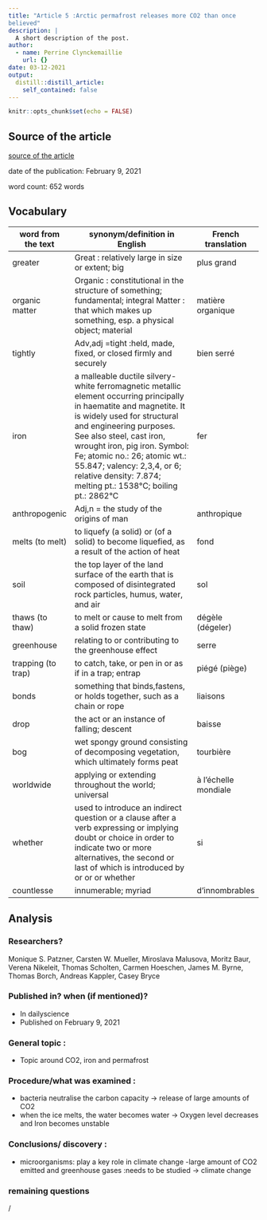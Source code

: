 ```yaml
---
title: "Article 5 :Arctic permafrost releases more CO2 than once
believed"
description: |
  A short description of the post.
author:
  - name: Perrine Clynckemaillie
    url: {}
date: 03-12-2021
output:
  distill::distill_article:
    self_contained: false
---
```


```r
knitr::opts_chunk$set(echo = FALSE)
```

## Source of the article
[source of the article](	https://www.sciencedaily.com/releases/2021/02/210209113807.htm)

date of the publication: February 9, 2021
  
word count: 652 words

## Vocabulary

| word from the text | synonym/definition in English                                                                                                                                                                                                                                                                                                                                                | French translation   |
|--------------------|------------------------------------------------------------------------------------------------------------------------------------------------------------------------------------------------------------------------------------------------------------------------------------------------------------------------------------------------------------------------------|----------------------|
| greater            | Great : relatively large in size or extent; big                                                                                                                                                                                                                                                                                                                              | plus grand           |
| organic matter     | Organic : constitutional in the structure of something; fundamental; integral Matter : that which makes up something, esp. a physical object; material                                                                                                                                                                                                                       | matière organique    |
| tightly            | Adv,adj =tight :held, made, fixed, or closed firmly and securely                                                                                                                                                                                                                                                                                                             | bien serré           |
| iron               | a malleable ductile silvery-white ferromagnetic metallic element occurring  principally in haematite and magnetite. It is widely used for structural and  engineering purposes. See also steel, cast iron, wrought iron, pig iron.  Symbol: Fe; atomic no.: 26; atomic wt.: 55.847; valency: 2,3,4, or 6;  relative density: 7.874; melting pt.: 1538°C; boiling pt.: 2862°C | fer                  |
| anthropogenic      | Adj,n = the study of the origins of man                                                                                                                                                                                                                                                                                                                                      | anthropique          |
| melts (to melt)    | to liquefy (a solid) or (of a solid) to become liquefied, as a result of  the action of heat                                                                                                                                                                                                                                                                                 | fond                 |
| soil               | the top layer of the land surface of the earth that is composed of disintegrated  rock particles, humus, water, and air                                                                                                                                                                                                                                                      | sol                  |
| thaws (to thaw)    | to melt or cause to melt from a solid frozen state                                                                                                                                                                                                                                                                                                                           | dégèle (dégeler)     |
| greenhouse         | relating to or contributing to the greenhouse effect                                                                                                                                                                                                                                                                                                                         | serre                |
| trapping (to trap) | to catch, take, or pen in or as if in a trap; entrap                                                                                                                                                                                                                                                                                                                         | piégé (piège)        |
| bonds              | something that binds,fastens, or holds together, such as a chain or rope                                                                                                                                                                                                                                                                                                     | liaisons             |
| drop               | the act	or an instance of falling; descent                                                                                                                                                                                                                                                                                                                                    | baisse               |
| bog                | wet spongy ground consisting of decomposing vegetation, which ultimately forms peat                                                                                                                                                                                                                                                                                          | tourbière            |
| worldwide          | applying or extending throughout the world; universal                                                                                                                                                                                                                                                                                                                        | à l'échelle mondiale |
| whether            | used to introduce an indirect question or a clause after a verb expressing or  implying doubt or choice in order to indicate two or more alternatives, the second  or last of which is introduced by or or or whether                                                                                                                                                        | si                   |
| countlesse         | innumerable; myriad                                                                                                                                                                                                                                                                                                                                                          | d'innombrables       |

## Analysis
### Researchers?

Monique S. Patzner, Carsten W. Mueller, Miroslava Malusova, Moritz Baur, Verena Nikeleit, Thomas Scholten, Carmen Hoeschen, James M. Byrne, Thomas Borch, Andreas Kappler, Casey Bryce

### Published	in? when (if mentioned)?

  - In	dailyscience
  - Published	on February 9, 2021
  
### General	topic :

  - Topic	around CO2, iron and	permafrost
  
### Procedure/what was examined :
	
  - bacteria neutralise	the	carbon capacity -> release	of	large	amounts of CO2
  - when the ice melts, the water becomes water -> Oxygen level decreases	and	Iron becomes unstable

### Conclusions/	discovery :

  - microorganisms: play a key role in climate change
  -large amount of CO2 emitted and greenhouse gases :needs to be studied -> climate change

### remaining questions
/
